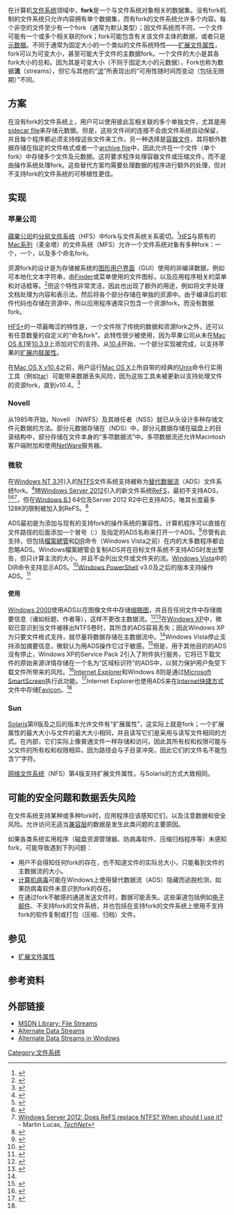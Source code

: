 {{NoteTA
|G1=IT
}}
{{校对翻译}}
在计算机[[文件系统|文件系统]]领域中，'''fork'''是一个与文件系统对象相关的数据集。没有fork机制的文件系统只允许内容拥有单个数据集，而有fork的文件系统允许多个内容。每个非空的文件至少有一个fork（通常为默认类型）；因文件系统而不同，一个文件可能有一个或多个相关联的fork；fork可能包含有关该文件主体的数据，或者只是[[元数据|元数据]]。不同于通常为固定大小的一个类似的文件系统特性——[[扩展文件属性|扩展文件属性]]，fork可以为可变大小，甚至可能大于文件的主数据fork。一个文件的大小是其各fork大小的总和。因为其是可变大小（不同于固定大小的元数据），Fork也称为数据'''流'''（streams），但它与其他的“[[字串流|流]]”所表现出的“可用性随时间而变动（包括无限期）”不同。

== 方案 ==

在没有fork的文件系统上，用户可以使用彼此互相关联的多个单独文件，尤其是用[[sidecar_file|sidecar file]]来存储元数据。但是，这些文件间的连接不会由文件系统自动保留，并且每个程序都必须支持按这些文件来工作。另一种选择是[[容器文件|容器文件]]，其将额外数据存储在指定的文件格式或者一个[[archive_file|archive file]]中，因此允许在一个文件（单个fork）中存储多个文件及元数据。这将要求程序处理容器文件或压缩文件，而不是由操作系统处理fork。这些替代方案均需要处理数据的程序进行额外的处理，但对不支持fork的文件系统的可移植性更佳。

== 实现 ==

=== 苹果公司 ===
{{see|{{tsl|en|Resource fork|资源fork}}}}
[[蘋果公司|蘋果公司]]的[[分层文件系统|分层文件系统]]（HFS）中fork与文件系统关系密切。<ref>{{cite web|url=http://developer.apple.com/documentation/mac/Files/Files-14.html|title=File Forks|accessdate=2006-11-18|author=Apple|date=1996-07-02|publisher=Apple|deadurl=yes|archiveurl=https://web.archive.org/web/20080724120835/http://developer.apple.com/documentation/mac/Files/Files-14.html|archivedate=2008-07-24}}</ref>[[分层文件系统|HFS]]与原有的[[Mac系列|Mac系列]]（麦金塔）的文件系统{{tsl|en|Macintosh File System|麦金塔文件系统}}（MFS）允许一个文件系统对象有多种fork：一个{{tsl|en|Data fork|数据fork}}，一个{{tsl|en|Resource fork|资源fork}}，以及多个命名fork。

资源fork的设计是为存储被系统的[[图形用户界面|图形用户界面]]（GUI）使用的非编译数据，例如可本地化文本字符串，由[[Finder|Finder]]或菜单使用的文件图标，以及应用程序相关的菜单和对话框等。<ref>{{cite web|url=http://folklore.org/StoryView.py?project=Macintosh&story=The_Grand_Unified_Model.txt|title=The Grand Unified Model (1) - Resources|accessdate=2006-11-18|author=Bruce Horn|publisher=Folklore.org|deadurl=yes|archiveurl=https://web.archive.org/web/20061023221041/http://www.folklore.org/StoryView.py?project=Macintosh&story=The_Grand_Unified_Model.txt|archivedate=2006-10-23}}</ref>但这个特性非常灵活，因此也出现了额外的用途，例如将文字处理文档处理为内容和表示法，然后将各个部分存储在单独的资源中。由于编译后的软件代码也存储在资源中，所以应用程序通常只包含一个资源fork，而没有数据fork。

[[HFS_Plus|HFS+]]的一项最晦涩的特性是，一个文件除了传统的数据和资源fork之外，还可以有任意数量的自定义的“命名fork”。此特性很少被使用，因为苹果公司从未在[[Mac_OS_8#Mac_OS_8.1|Mac OS 8.1]]至[[Mac_OS_X_v10.3|10.3.9]]上添加对它的支持。从[[Mac_OS_X_v10.4|10.4]]开始，一个部分实现被完成，以支持苹果的[[扩展文件属性|扩展内联属性]]。

在[[Mac_OS_X_v10.4|Mac OS X v10.4]]之前，用户运行[[Mac_OS_X|Mac OS X]]上所自带的经典的[[Unix|Unix]]命令行实用工具（例如[[tar_(文件格式)|tar]]）可能带来数据丢失风险，因为这些工具未被更新以支持处理文件的资源fork，直到v10.4。<ref>{{cite web |url=http://developer.apple.com/macosx/backuponmacosx.html |title=Command-line Backup Solutions on Mac OS X |date=2005-10-29 |publisher=Apple |accessdate=2006-11-18 |deadurl=yes |archiveurl=https://web.archive.org/web/20080225103633/http://developer.apple.com/macosx/backuponmacosx.html |archivedate=2008-02-25 }}</ref>

=== Novell ===
从1985年开始，Novell {{tsl|en|NetWare File System}}（NWFS）及其继任者{{tsl|en|Novell Storage Services}}（NSS）就已从头设计多种存储文件元数据的方法。部分元数据存储在{{tsl|en|Novell Directory Services}}（NDS）中，部分元数据存储在磁盘上的目录结构中，部分存储在文件本身的“多项数据流”中。多项数据流还允许Macintosh客户端附加和使用[[NetWare|NetWare]]服务器。

=== 微软===
在[[Windows_NT_3.1|Windows NT 3.1]]引入的[[NTFS|NTFS]]文件系统支持被称为[[替代数据流|替代数据流]]（ADS）文件系统fork。<ref>{{cite web | url=http://msdn.microsoft.com/library/default.asp?url=/library/en-us/fileio/fs/files_and_clusters.asp | title=Files and Clusters | author=Microsoft | publisher=Microsoft | accessdate=2006-11-18 }}{{Dead link|date=2018年10月 |bot=InternetArchiveBot |fix-attempted=yes }}</ref>随[[Windows_Server_2012|Windows Server 2012]]引入的新文件系统[[ReFS|ReFS]]，最初不支持ADS，<ref>{{cite web |url=http://blogs.msdn.com/b/b8/archive/2012/01/16/building-the-next-generation-file-system-for-windows-refs.aspx |title=Building the next generation file system for Windows: ReFS |work=Building Windows 8 |agency=[[微软开发者网络|MSDN blogs]] |publisher=Microsoft |last=Verma |first=Surendra |editor-first=Steven |editor-last=Sinofsky |editor-link=Steven Sinofsky |date=16 January 2012 |accessdate=20 January 2013 |archive-date=2013-05-15 |archive-url=https://www.webcitation.org/6GdtFDgcn?url=http://blogs.msdn.com/b/b8/archive/2012/01/16/building-the-next-generation-file-system-for-windows-refs.aspx |dead-url=no }}</ref><ref>{{cite web |url=http://www.zdnet.com/blog/microsoft/microsoft-goes-public-with-plans-for-its-new-windows-8-file-system/11666 |title=Microsoft goes public with plans for its new Windows 8 file system |work=[[ZDNet|ZDNet]] |publisher=[[CBS互動|CBS互動]] |date=16 January 2012 |accessdate=21 January 2013 |first=Mary Jo |last=Foley |archive-date=2013-05-15 |archive-url=https://www.webcitation.org/6GdtLZrDv?url=http://www.zdnet.com/blog/microsoft/microsoft-goes-public-with-plans-for-its-new-windows-8-file-system/11666 |dead-url=no }}</ref><ref>[http://blogs.technet.com/b/askpfeplat/archive/2013/01/02/windows-server-2012-does-refs-replace-ntfs-when-should-i-use-it.aspx Windows Server 2012: Does ReFS replace NTFS? When should I use it?] {{WebCite|url=https://www.webcitation.org/6GdtBVrBz?url=http://blogs.technet.com/b/askpfeplat/archive/2013/01/02/windows-server-2012-does-refs-replace-ntfs-when-should-i-use-it.aspx |date=20130515211033 |dateformat=iso }} - Martin Lucas, ''[[TechNet|TechNet]]''</ref>，但在[[Windows_8.1|Windows 8.1]] 64位及Server 2012 R2中已支持ADS，唯其长度最多128K的限制被加入到ReFS。<ref>{{cite web|url = http://technet.microsoft.com/en-us/library/hh831724.aspx|title = Resilient File System Overview|date = 29 February 2012|website = [[TechNet|TechNet Library]]|publisher = [[微软|微软]]|accessdate = 25 December 2013|archive-date = 2017-02-01|archive-url = https://web.archive.org/web/20170201111121/https://technet.microsoft.com/en-us/library/hh831724.aspx|dead-url = no}}</ref>

ADS最初是为添加与现有的支持fork的操作系统的兼容性。计算机程序可以直接在文件路径的后面添加一个冒号（:）及指定的ADS名称来打开一个ADS。<ref name=":0">{{Cite web|url = http://blogs.msdn.com/b/ieinternals/archive/2013/09/08/internet-explorer-favicons-png-link-rel-icon-caching.aspx|title = Fun with Favicons|date = 8 September 2013|accessdate = 17 November 2013|website = IEInternals|publisher = [[微软|微软]]|last = Law|first = Eric|archive-date = 2016-01-26|archive-url = https://web.archive.org/web/20160126201234/http://blogs.msdn.com/b/ieinternals/archive/2013/09/08/internet-explorer-favicons-png-link-rel-icon-caching.aspx|dead-url = no}}</ref>尽管有此支持，但包括[[檔案總管|檔案總管]]和[[Dir_(命令)|DIR]]命令（Windows Vista之前）在内的大多数程序都会忽略ADS。Windows檔案總管会复制ADS并在目标文件系统不支持ADS时发出警告，但只计算主流的大小，并且不会列出文件或文件夹的流。[[Windows_Vista|Windows Vista]]中的DIR命令支持显示ADS。<ref>{{cite web | url=http://bartdesmet.net/blogs/bart/archive/2006/07/13/4129.aspx | title=Use Vista's DIR command to display alternate data streams | author=Bart De Smet | date=2006-07-13 | work=B# .NET Blog | accessdate=2007-07-07 | archive-date=2009-05-26 | archive-url=https://web.archive.org/web/20090526113146/http://bartdesmet.net/blogs/bart/archive/2006/07/13/4129.aspx | dead-url=no }}</ref>[[Windows_PowerShell|Windows PowerShell]] v3.0及之后的版本支持操作ADS。<ref>{{cite web|url = http://technet.microsoft.com/en-us/library/hh847764%28v=wps.620%29.aspx|title = FileSystem Provider (Windows PowerShell 3.0)|website = [[TechNet|TechNet]]|publisher = [[微软|微软]]|date = 9 August 2012|deadurl = yes|archiveurl = https://web.archive.org/web/20160624134450/https://technet.microsoft.com/en-us/library/hh847764(v=wps.620).aspx|archivedate = 2016年6月24日|accessdate = 2016年12月20日}}</ref>

====使用====

[[Windows_2000|Windows 2000]]使用ADS以在图像文件中存储[[缩略图|缩略图]]，并且在任何文件中存储摘要信息（诸如标题、作者等），这样不更改主数据流。<ref name=":1">{{cite web|url = http://blogs.msdn.com/b/oldnewthing/archive/2011/05/27/10168422.aspx|title = Why are custom properties created on Windows 2000 lost when I view the file from newer versions of Windows?|date = 27 May 2011|accessdate = 17 November 2013|website = The Old New Thing|publisher = [[微软|微软]]|last = Chen|first = Raymond|archive-date = 2013-07-27|archive-url = https://web.archive.org/web/20130727212715/http://blogs.msdn.com/b/oldnewthing/archive/2011/05/27/10168422.aspx|dead-url = no}}</ref><ref>{{cite web | url=http://support.microsoft.com/kb/319300 | title=Indexing service adds data streams to image files | author=Microsoft | date=2006-10-27 | publisher=Microsoft | accessdate=2006-11-18 | archive-date=2007-02-09 | archive-url=https://web.archive.org/web/20070209000533/http://support.microsoft.com/kb/319300 | dead-url=no }}</ref>在[[Windows_XP|Windows XP]]中，微软已意识到当文件被移出NTFS卷时，其所含的ADS容易丢失；因此Windows XP为只要文件格式支持，就尽量将数据存储在主数据流中。<ref name=":1" />Windows Vista停止支持添加摘要信息，微软认为用ADS操作它过于敏感。<ref>{{cite web|url = http://blogs.msdn.com/b/oldnewthing/archive/2012/05/01/10299322.aspx|title = What happened to the Summary information created on Windows 2000 and Windows XP?|date = 1 May 2012|accessdate = 17 November 2013|website = The Old New Thing|publisher = [[微软|微软]]|last = Chen|first = Raymond|archive-date = 2014-04-13|archive-url = https://web.archive.org/web/20140413043006/http://blogs.msdn.com/b/oldnewthing/archive/2012/05/01/10299322.aspx|dead-url = no}}</ref>但是，用于其他目的的ADS没有停止，Windows XP的Service Pack 2引入了附件执行服务，它将已下载文件的原始来源详情存储在一个名为“区域标识符”的ADS中，以努力保护用户免受下载文件所带来的风险。<ref>{{cite web | url=http://community.bartdesmet.net/blogs/bart/archive/2005/08/19/3485.aspx | title=Demo of "Attachment Execution Service internals" in Windows XP SP2 and Windows Server 2003 SP1 | author=Bart De Smet | date=2005-08-19 | publisher=B# .NET Blog | accessdate=2006-11-18 | archive-date=2006-11-04 | archive-url=https://web.archive.org/web/20061104203911/http://community.bartdesmet.net/blogs/bart/archive/2005/08/19/3485.aspx | dead-url=no }}</ref>[[Internet_Explorer|Internet Explorer]]和Windows 8则是通过[[Microsoft_SmartScreen|Microsoft SmartScreen]]执行此功能。<ref>{{cite web|url = http://blogs.msdn.com/b/oldnewthing/archive/2013/11/05/10463035.aspx|title = Manipulating the zone identifier to specify where a file was download from|date = 4 November 2013|website = The Old New Thing|publisher = [[微软|微软]]|last = Chen|first = Raymond|accessdate = 2016-12-20|archive-date = 2015-06-10|archive-url = https://web.archive.org/web/20150610220027/http://blogs.msdn.com/b/oldnewthing/archive/2013/11/05/10463035.aspx|dead-url = no}}</ref>Internet Explorer也使用ADS来在[[書籤_(瀏覽器)|Internet快捷方式]]文件中存储[[Favicon|Favicon]]。<ref name=":0" />

=== Sun ===
[[Solaris|Solaris]]第9版及之后的版本允许文件有“扩展属性”，这实际上就是fork；一个扩展属性的最大大小与文件的最大大小相同，并且读写它们是采用与读写文件相同的方式。在内部，它们实际上像普通文件一样存储和访问，因此其所有权和权限可能与父文件的所有权和权限相异。因为路径会与子目录冲突，因此它们的文件名不能包含“/”字符。

[[网络文件系统|网络文件系统]]（NFS）第4版支持扩展文件属性，与Solaris的方式大致相同。

== 可能的安全问题和数据丢失风险 ==
在文件系统支持某种或多种fork时，应用程序应该感知它们，以及注意数据和安全风险。允许{{tsl|en|Legacy system|经典软件}}访问无适当[[兼容层|兼容层]]的数据是发生此类问题的主要原因。{{fact|date=January 2011}}

如果各类系统实用程序（磁盘资源管理器、防病毒软件、压缩归档程序等）未感知fork，可能导致遇到下列问题：
* 用户不会得知任何fork的存在，也不知道文件的实际总大小，只能看到文件的主数据流的大小。
* [[计算机病毒|计算机病毒]]可能在Windows上使用替代数据流（ADS）隐藏而逃脱检测，如果防病毒软件未意识到fork的存在。
* 在通过fork不敏感的通道发送文件时，数据可能丢失。这些渠道包括例如[[电子邮件|电子邮件]]、不支持fork的文件系统，并也包括在支持fork的文件系统上使用不支持fork的软件复制或打包（压缩、归档）文件。

== 参见 ==
* [[扩展文件属性|扩展文件属性]]

== 参考资料 ==
{{Reflist|30em}}

== 外部链接 ==
* [http://msdn.microsoft.com/en-us/library/windows/desktop/aa364404 MSDN Library: File Streams]{{Wayback|url=http://msdn.microsoft.com/en-us/library/windows/desktop/aa364404 |date=20141221023826 }}
* [http://2kevin.net/datastreams.html Alternate Data Streams]{{Wayback|url=http://2kevin.net/datastreams.html |date=20080703000539 }}
* [https://web.archive.org/web/20100413194952/http://www.think-techie.com/2010/04/alternate-data-streams.html Alternate Data Streams in Windows]

{{文件系统}}
[[Category:文件系统|Category:文件系统]]